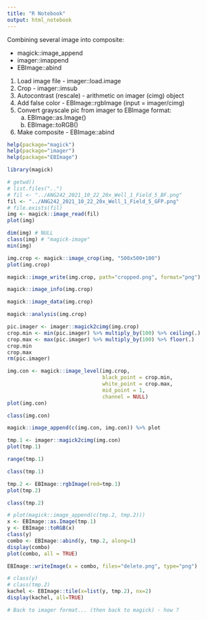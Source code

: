 ```yaml
---
title: "R Notebook"
output: html_notebook
---
```


Combining several image into composite:

* magick::image_append
* imager::imappend
* EBImage::abind

1. Load image file - imager::load.image
2. Crop - imager::imsub
3. Autocontrast (rescale) - arithmetic on imager (cimg) object
4. Add false color - EBImage::rgbImage (input = imager/cimg)
5. Convert grayscale pic from imager to EBImage format:
   a. EBImage::as.Image()
   b. EBImage::toRGB()
6. Make composite - EBImage::abind

```r
help(package="magick")
help(package="imager")
help(package="EBImage")
```


```r
library(magick)
```

```r
# getwd()
# list.files("..")
# fil <- "../ANG242_2021_10_22_20x_Well_1_Field_5_BF.png"
fil <- "../ANG242_2021_10_22_20x_Well_1_Field_5_GFP.png"
# file.exists(fil)
img <- magick::image_read(fil)
plot(img)
```

```r
dim(img) # NULL
class(img) # "magick-image"
min(img)
```

```r
img.crop <- magick::image_crop(img, "500x500+100")
plot(img.crop)
```

```r
magick::image_write(img.crop, path="cropped.png", format="png")
```

```r
magick::image_info(img.crop)
```
```r
magick::image_data(img.crop)
```

```r
magick::analysis(img.crop)
```


```r
pic.imager <- imager::magick2cimg(img.crop)
crop.min <- min(pic.imager) %>% multiply_by(100) %>% ceiling(.)
crop.max <- max(pic.imager) %>% multiply_by(100) %>% floor(.)
crop.min
crop.max
rm(pic.imager)
```


```r
img.con <- magick::image_level(img.crop,
                               black_point = crop.min,
                               white_point = crop.max,
                               mid_point = 1,
                               channel = NULL)
plot(img.con)
```

```r
class(img.con)
```

```r
magick::image_append(c(img.con, img.con)) %>% plot
```


```r
tmp.1 <- imager::magick2cimg(img.con)
plot(tmp.1)
```

```r
range(tmp.1)
```

```r
class(tmp.1)
```


```r
tmp.2 <- EBImage::rgbImage(red=tmp.1)
plot(tmp.2)
```

```r
class(tmp.2)
```

```r
# plot(magick::image_append(c(tmp.2, tmp.2)))
x <- EBImage::as.Image(tmp.1)
y <- EBImage::toRGB(x)
class(y)
combo <- EBImage::abind(y, tmp.2, along=1)
display(combo)
plot(combo, all = TRUE)
```

```r
EBImage::writeImage(x = combo, files="delete.png", type="png")
```


```r
# class(y)
# class(tmp.2)
kachel <- EBImage::tile(x=list(y, tmp.2), nx=2)
display(kachel, all=TRUE)
```



```r
# Back to imager format... (then back to magick) - how ?
```




